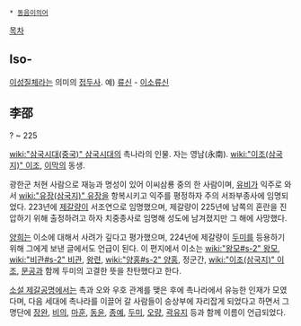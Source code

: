  * [[동음이의어]]

[[목차]]
== Iso- ==
[[이성질체]]라는 의미의 [[접두사]]. 예) [[류신]] - [[이소류신]]

== 李邵 ==
? ~ 225

[[wiki:"삼국시대(중국)" 삼국시대]]의 촉나라의 인물. 자는 영남(永南). [[wiki:"이조(삼국지)" 이조]], [[이막]]의 동생.

광한군 처현 사람으로 재능과 명성이 있어 이씨삼룡 중의 한 사람이며, [[유비]]가 익주로 와서 [[wiki:"유장(삼국지)" 유장]]을 항복시키고 익주를 평정하자 주의 서좌부종사에 임명되었다. 223년에 [[제갈량]]이 서조연으로 임명했으며, 제갈량이 225년에 남쪽의 혼란을 진압하기 위해 출정하려고 하자 치중종사로 임명해 성도에 남겨졌지만 그 해에 사망했다.

[[양희]]는 이소에 대해서 사려가 깊다고 평가했으며, 224년에 제갈량이 [[두미]]를 등용하기 위해 그에게 보낸 글에서도 언급이 된다. 이 편지에서 이소는 [[wiki:"왕모#s-2" 왕모]], [[wiki:"비관#s-2" 비관]], [[왕련]], [[wiki:"양홍#s-2" 양홍]], 정군간, [[wiki:"이조(삼국지)" 이조]], [[문공]]과 함께 두미의 고결한 뜻을 찬탄했다고 한다.

[[소설 제갈공명]]에서는 촉과 오와 우호 관계를 맺은 후에 촉나라에서 유능한 인재가 모였다며, 다음 세대에 촉나라를 이끌어 갈 사람들이 승상부에 자리잡게 되었다고 하면서 그 명단에 [[장완]], [[비의]], [[마훈]], [[동윤]], [[종예]], [[두미]], [[오량]], [[곽유지]] 등과 함께 이름이 언급되었다.
